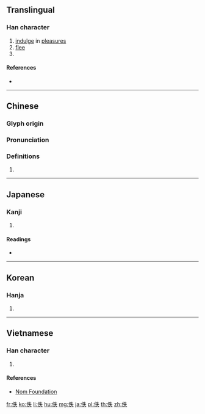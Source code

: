 ==Translingual==

===Han character===
{{Han char|rn=9|rad=人|as=05|sn=7|four=25230|canj=OHQO|ids=⿰亻失}}

# [[indulge]] in [[pleasure]]s
# [[flee]]
# {{surname|lang=zh}}

====References====
* {{Han ref|kx=0099.030|dkj=00516|dj=0208.100|hdz=10134.050|uh=4F5A|ud=20314|bh=A748|bd=42824}}

----

==Chinese==
{{zh-forms}}

===Glyph origin===
{{Han etym}}

===Pronunciation===
{{zh-pron
|m=yì,dié
|c=jat6
|mc=y
|oc=y
|ma=
|cat=v
}}

===Definitions===
{{zh-hanzi}}

# {{rfdef|lang=zh}}

----

==Japanese==

===Kanji===
{{ja-kanji|grade=|rs=人05}}

# {{defn|lang=ja|sort=人05}}

====Readings====
* {{ja-readings|on=[[いつ]] (itsu), [[てつ]] (tetsu)|kun=[[のがれる]] (nogareru)}}

----

==Korean==

===Hanja===
{{ko-hanja|hangeul=[[일]], [[질]]|rv=il, jil|mr=il, chil}}

# {{defn|lang=ko|sort=人05}}

----

==Vietnamese==

===Han character===
{{vi-hantu|[[dật]], [[giặt]]|rs=人05}}

# {{defn|lang=vi|sort=人05}}

====References====
* [http://nomfoundation.org/common/nom_details.php?codepoint=4f5a Nom Foundation]

[[fr:佚]]
[[ko:佚]]
[[li:佚]]
[[hu:佚]]
[[mg:佚]]
[[ja:佚]]
[[pl:佚]]
[[th:佚]]
[[zh:佚]]